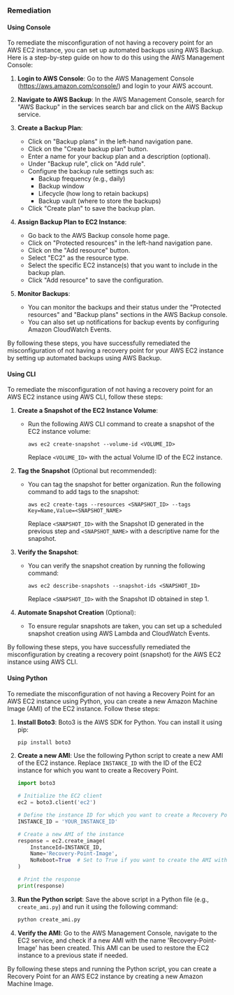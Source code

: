### Remediation

#### Using Console

To remediate the misconfiguration of not having a recovery point for an AWS EC2 instance, you can set up automated backups using AWS Backup. Here is a step-by-step guide on how to do this using the AWS Management Console:

1. **Login to AWS Console**: Go to the AWS Management Console (https://aws.amazon.com/console/) and login to your AWS account.

2. **Navigate to AWS Backup**: In the AWS Management Console, search for "AWS Backup" in the services search bar and click on the AWS Backup service.

3. **Create a Backup Plan**:
   - Click on "Backup plans" in the left-hand navigation pane.
   - Click on the "Create backup plan" button.
   - Enter a name for your backup plan and a description (optional).
   - Under "Backup rule", click on "Add rule".
   - Configure the backup rule settings such as:
     - Backup frequency (e.g., daily)
     - Backup window
     - Lifecycle (how long to retain backups)
     - Backup vault (where to store the backups)
   - Click "Create plan" to save the backup plan.

4. **Assign Backup Plan to EC2 Instance**:
   - Go back to the AWS Backup console home page.
   - Click on "Protected resources" in the left-hand navigation pane.
   - Click on the "Add resource" button.
   - Select "EC2" as the resource type.
   - Select the specific EC2 instance(s) that you want to include in the backup plan.
   - Click "Add resource" to save the configuration.

5. **Monitor Backups**:
   - You can monitor the backups and their status under the "Protected resources" and "Backup plans" sections in the AWS Backup console.
   - You can also set up notifications for backup events by configuring Amazon CloudWatch Events.

By following these steps, you have successfully remediated the misconfiguration of not having a recovery point for your AWS EC2 instance by setting up automated backups using AWS Backup.

#### Using CLI

To remediate the misconfiguration of not having a recovery point for an AWS EC2 instance using AWS CLI, follow these steps:

1. **Create a Snapshot of the EC2 Instance Volume**:
   - Run the following AWS CLI command to create a snapshot of the EC2 instance volume:
     ```
     aws ec2 create-snapshot --volume-id <VOLUME_ID>
     ```
     Replace `<VOLUME_ID>` with the actual Volume ID of the EC2 instance.

2. **Tag the Snapshot** (Optional but recommended):
   - You can tag the snapshot for better organization. Run the following command to add tags to the snapshot:
     ```
     aws ec2 create-tags --resources <SNAPSHOT_ID> --tags Key=Name,Value=<SNAPSHOT_NAME>
     ```
     Replace `<SNAPSHOT_ID>` with the Snapshot ID generated in the previous step and `<SNAPSHOT_NAME>` with a descriptive name for the snapshot.

3. **Verify the Snapshot**:
   - You can verify the snapshot creation by running the following command:
     ```
     aws ec2 describe-snapshots --snapshot-ids <SNAPSHOT_ID>
     ```
     Replace `<SNAPSHOT_ID>` with the Snapshot ID obtained in step 1.

4. **Automate Snapshot Creation** (Optional):
   - To ensure regular snapshots are taken, you can set up a scheduled snapshot creation using AWS Lambda and CloudWatch Events.

By following these steps, you have successfully remediated the misconfiguration by creating a recovery point (snapshot) for the AWS EC2 instance using AWS CLI.

#### Using Python

To remediate the misconfiguration of not having a Recovery Point for an AWS EC2 instance using Python, you can create a new Amazon Machine Image (AMI) of the EC2 instance. Follow these steps:

1. **Install Boto3**: Boto3 is the AWS SDK for Python. You can install it using pip:
   ```bash
   pip install boto3
   ```

2. **Create a new AMI**: Use the following Python script to create a new AMI of the EC2 instance. Replace `INSTANCE_ID` with the ID of the EC2 instance for which you want to create a Recovery Point.

   ```python
   import boto3

   # Initialize the EC2 client
   ec2 = boto3.client('ec2')

   # Define the instance ID for which you want to create a Recovery Point
   INSTANCE_ID = 'YOUR_INSTANCE_ID'

   # Create a new AMI of the instance
   response = ec2.create_image(
       InstanceId=INSTANCE_ID,
       Name='Recovery-Point-Image',
       NoReboot=True  # Set to True if you want to create the AMI without rebooting the instance
   )

   # Print the response
   print(response)
   ```

3. **Run the Python script**: Save the above script in a Python file (e.g., `create_ami.py`) and run it using the following command:
   ```bash
   python create_ami.py
   ```

4. **Verify the AMI**: Go to the AWS Management Console, navigate to the EC2 service, and check if a new AMI with the name 'Recovery-Point-Image' has been created. This AMI can be used to restore the EC2 instance to a previous state if needed.

By following these steps and running the Python script, you can create a Recovery Point for an AWS EC2 instance by creating a new Amazon Machine Image.

